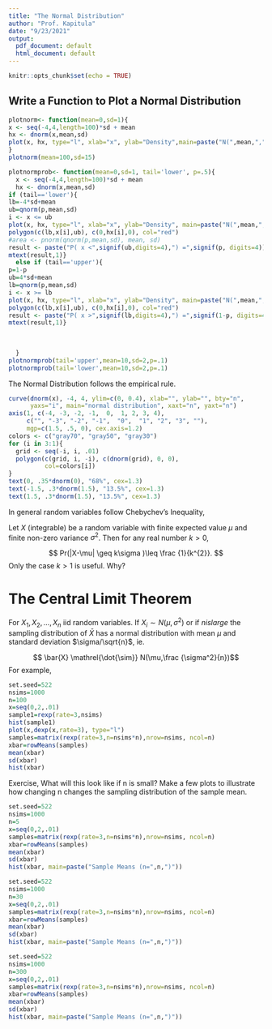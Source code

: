 ```yaml
---
title: "The Normal Distribution"
author: "Prof. Kapitula"
date: "9/23/2021"
output:
  pdf_document: default
  html_document: default
---
```


```r
knitr::opts_chunk$set(echo = TRUE)
```

## Write a Function to Plot a  Normal Distribution
```r
plotnorm<- function(mean=0,sd=1){
x <- seq(-4,4,length=100)*sd + mean
hx <- dnorm(x,mean,sd)
plot(x, hx, type="l", xlab="x", ylab="Density",main=paste("N(",mean,",",sd,")"))
}
plotnorm(mean=100,sd=15)
```


```r
plotnormprob<- function(mean=0,sd=1, tail='lower', p=.5){
  x <- seq(-4,4,length=100)*sd + mean
  hx <- dnorm(x,mean,sd)
if (tail=='lower'){
lb=-4*sd+mean
ub=qnorm(p,mean,sd)
i <- x <= ub
plot(x, hx, type="l", xlab="x", ylab="Density", main=paste("N(",mean,",",sd,")"))
polygon(c(lb,x[i],ub), c(0,hx[i],0), col="red")
#area <- pnorm(qnorm(p,mean,sd), mean, sd)
result <- paste("P( x <",signif(ub,digits=4),") =",signif(p, digits=4))
mtext(result,1)}
  else if (tail=='upper'){
p=1-p
ub=4*sd+mean
lb=qnorm(p,mean,sd)
i <- x >= lb
plot(x, hx, type="l", xlab="x", ylab="Density", main=paste("N(",mean,",",sd,")"))
polygon(c(lb,x[i],ub), c(0,hx[i],0), col="red")
result <- paste("P( x >",signif(lb,digits=4),") =",signif(1-p, digits=4))
mtext(result,1)}
  
  
  
  }
plotnormprob(tail='upper',mean=10,sd=2,p=.1)
plotnormprob(tail='lower',mean=10,sd=2,p=.1)
```

The Normal Distribution follows the empirical rule.

```r
curve(dnorm(x), -4, 4, ylim=c(0, 0.4), xlab="", ylab="", bty="n",
      yaxs="i", main="normal distribution", xaxt="n", yaxt="n")
axis(1, c(-4, -3, -2, -1,  0,  1, 2, 3, 4), 
     c("", "-3", "-2", "-1",  "0",  "1", "2", "3", ""), 
     mgp=c(1.5, .5, 0), cex.axis=1.2)
colors <- c("gray70", "gray50", "gray30")
for (i in 3:1){
  grid <- seq(-i, i, .01)
  polygon(c(grid, i, -i), c(dnorm(grid), 0, 0), 
          col=colors[i])
}
text(0, .35*dnorm(0), "68%", cex=1.3)
text(-1.5, .3*dnorm(1.5), "13.5%", cex=1.3)
text(1.5, .3*dnorm(1.5), "13.5%", cex=1.3)
```

In general random variables follow Chebychev's Inequality, 


Let $X$ (integrable) be a random variable with finite expected value $\mu$ and finite non-zero variance $\sigma^2$. 
Then for any real number 
$k > 0$,

$$ Pr(|X-\mu| \geq k\sigma )\leq \frac {1}{k^{2}}. $$
Only the case $k > 1$ is useful. Why?  
\vspace{1.5in}

# The Central Limit Theorem
For $X_1,X_2,...,X_n$ iid random variables.  If $X_i \sim N(\mu,\sigma^2)$ or if $n is large$ the sampling distribution of 
$\bar{X}$  has a normal distribution with mean $\mu$ and standard deviation $\sigma/\sqrt{n}$, ie.

$$ \bar{X} \mathrel{\dot{\sim}}  N(\mu,\frac {\sigma^2}{n})$$
For example,

```r
set.seed=522
nsims=1000
n=100
x=seq(0,2,.01)
sample1=rexp(rate=3,nsims)
hist(sample1)
plot(x,dexp(x,rate=3), type="l")
samples=matrix(rexp(rate=3,n=nsims*n),nrow=nsims, ncol=n)
xbar=rowMeans(samples)
mean(xbar)
sd(xbar)
hist(xbar)
```


Exercise, What will this look like if n is small?  Make a few plots to illustrate how changing n changes the sampling distribution of the sample mean.

```r
set.seed=522
nsims=1000
n=5
x=seq(0,2,.01)
samples=matrix(rexp(rate=3,n=nsims*n),nrow=nsims, ncol=n)
xbar=rowMeans(samples)
mean(xbar)
sd(xbar)
hist(xbar, main=paste("Sample Means (n=",n,")"))
```

```r
set.seed=522
nsims=1000
n=30
x=seq(0,2,.01)
samples=matrix(rexp(rate=3,n=nsims*n),nrow=nsims, ncol=n)
xbar=rowMeans(samples)
mean(xbar)
sd(xbar)
hist(xbar, main=paste("Sample Means (n=",n,")"))
```

```r
set.seed=522
nsims=1000
n=300
x=seq(0,2,.01)
samples=matrix(rexp(rate=3,n=nsims*n),nrow=nsims, ncol=n)
xbar=rowMeans(samples)
mean(xbar)
sd(xbar)
hist(xbar, main=paste("Sample Means (n=",n,")"))
```
